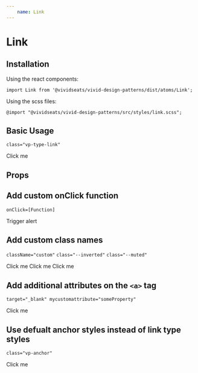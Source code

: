 ```yaml
---
    name: Link
---
```



# Link
## Installation
Using the react components:

`import Link from '@vividseats/vivid-design-patterns/dist/atoms/Link';`

Using the scss files:

`@import "@vividseats/vivid-design-patterns/src/styles/link.scss";`

## Basic Usage
`class="vp-type-link"`
<Playground>
  <Link href="https://www.youtube.com/watch?v=dQw4w9WgXcQ">Click me</Link>
</Playground>

## Props
<PropsTable of={Link}/>

## Add custom onClick function
`onClick=[Function]`
<Playground>
  <Link href="https://www.youtube.com/watch?v=dQw4w9WgXcQ" onClick={function(e) { e.preventDefault(); alert('Helloooo'); }}>Trigger alert</Link>
</Playground>

## Add custom class names
`className="custom"` `class="--inverted"` `class="--muted"`
<Playground>
  <Link href="https://www.youtube.com/watch?v=dQw4w9WgXcQ" className="custom">Click me</Link>
  <Link href="https://www.youtube.com/watch?v=dQw4w9WgXcQ" className="--inverted">Click me</Link>
  <Link href="https://www.youtube.com/watch?v=dQw4w9WgXcQ" className="--muted">Click me</Link>
</Playground>

## Add additional attributes on the `<a>` tag
`target="_blank" mycustomattribute="someProperty"`
<Playground>
  <Link href="https://www.youtube.com/watch?v=dQw4w9WgXcQ" target="_blank" myCustomAttribute="someProperty">Click me</Link>
</Playground>

## Use defualt anchor styles instead of link type styles
`class="vp-anchor"`
<Playground>
  <Link type='anchor' href="https://www.youtube.com/watch?v=dQw4w9WgXcQ">Click me</Link>
</Playground>
